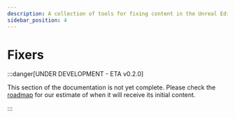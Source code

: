```yaml
---
description: A collection of tools for fixing content in the Unreal Editor.
sidebar_position: 4
---
```



# Fixers

:::danger[UNDER DEVELOPMENT - ETA v0.2.0]

This section of the documentation is not yet complete. Please check the [roadmap](https://github.com/orgs/dotBunny/projects/6/views/2) for our estimate of when it will receive its initial content. 

:::

<PluginDetails moduleName="NexusFixers" />
<DocCardList />